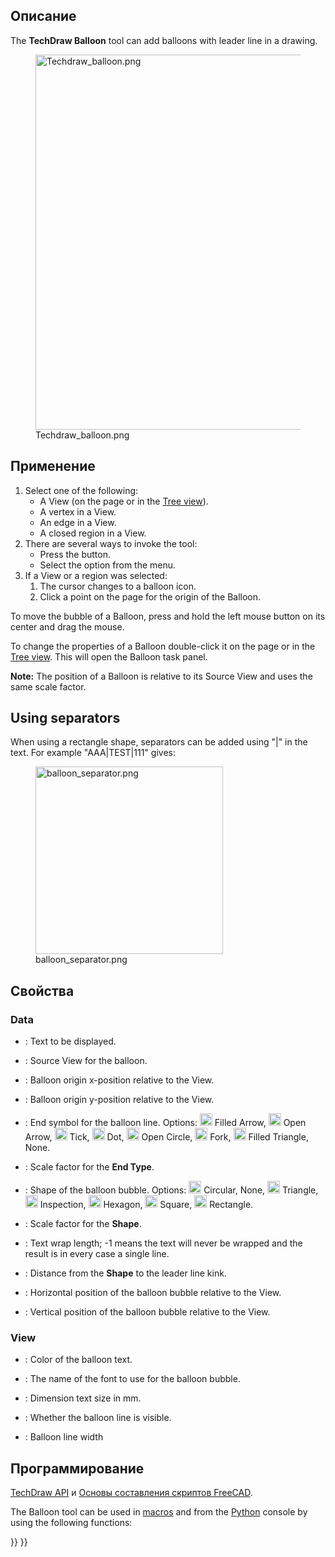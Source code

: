 <languages/>

<div class="mw-translate-fuzzy">
{{Docnav/ru
|[[TechDraw_LinkDimension/ru|Связать размер с 3D геометрией]]
|[[TechDraw_LandmarkDimension/ru|Вставить размер знака]]
|[[TechDraw_Workbench/ru|Верстак "TechDraw"]]
|IconL=TechDraw_LinkDimension.svg
|IconR=TechDraw_LandmarkDimension.svg
|IconC=Workbench_TechDraw.svg
}}
</div>

{{GuiCommand/ru
|Name/ru=Вставить примечание в выноску
|Name=TechDraw_Balloon
|MenuLocation=TechDraw → Заметки → Вставить примечание в выноску
|Workbenches=[[TechDraw_Workbench/ru|TechDraw]]
|Version=0.19
|SeeAlso=[[TechDraw_Annotation/ru|Вставить заметку]]
}}

<span id="Description"></span>
==Описание==

The '''TechDraw Balloon''' tool can add balloons with leader line in a drawing.

[[Image:Techdraw_balloon.png|600px]]

<span id="Usage"></span>
==Применение==

# Select one of the following:
#* A View (on the page or in the [[Tree_view|Tree view]]).
#* A vertex in a View.
#* An edge in a View.
#* A closed region in a View.
# There are several ways to invoke the tool:
#* Press the {{Button|[[Image:TechDraw_Balloon.svg|16px]] [[TechDraw_Balloon|Insert Balloon Annotation]]}} button.
#* Select the {{MenuCommand|TechDraw → Annotations → [[Image:TechDraw_Balloon.svg|16px]] Insert Balloon Annotation}} option from the menu.
# If a View or a region was selected:
## The cursor changes to a balloon icon.
## Click a point on the page for the origin of the Balloon.

To move the bubble of a Balloon, press and hold the left mouse button on its center and drag the mouse.

To change the properties of a Balloon double-click it on the page or in the [[Tree_view|Tree view]]. This will open the Balloon task panel.

'''Note:''' The position of a Balloon is relative to its Source View and uses the same scale factor.

== Using separators ==

When using a rectangle shape, separators can be added using "|" in the text. For example "AAA|TEST|111" gives:

[[File:balloon_separator.png|300px]]

<span id="Properties"></span>
==Свойства==

=== Data ===

* {{PropertyData|Text}}: Text to be displayed.
* {{PropertyData|Source View}}: Source View for the balloon.
* {{PropertyData|Origin X}}: Balloon origin x-position relative to the View.
* {{PropertyData|Origin Y}}: Balloon origin y-position relative to the View.
* {{PropertyData|End Type}}: End symbol for the balloon line. Options: [[Image:Arrowfilled.svg|20px]] Filled Arrow, [[Image:Arrowopen.svg|20px]] Open Arrow, [[Image:Arrowtick.svg|20px]] Tick, [[Image:Arrowdot.svg|20px]] Dot, [[Image:arrowopendot.svg|20px]] Open Circle, [[Image:arrowfork.svg|20px]] Fork, [[Image:arrowpyramid.svg|20px]] Filled Triangle, None.
* {{PropertyData|End Type Scale}}: Scale factor for the '''End Type'''.
* {{PropertyData|Bubble Shape}}: Shape of the balloon bubble. Options: [[Image:Circular.svg|20px]] Circular, None, [[Image:Triangle.svg|20px]] Triangle, [[Image:Inspection.svg|20px]] Inspection, [[Image:Hexagon.svg|20px]] Hexagon, [[Image:TechDraw_Square.svg|20px]] Square, [[Image:Rectangle.svg|20px]] Rectangle.
* {{PropertyData|Shape Scale}}: Scale factor for the '''Shape'''.
* {{PropertyData|Text Wrap}}: Text wrap length; -1 means the text will never be wrapped and the result is in every case a single line.
* {{PropertyData|Kink Length}}: Distance from the '''Shape''' to the leader line kink.
* {{PropertyData|X}}: Horizontal position of the balloon bubble relative to the View.
* {{PropertyData|Y}}: Vertical position of the balloon bubble relative to the View.

=== View ===

* {{PropertyView|Color}}: Color of the balloon text.
* {{PropertyView|Font}}: The name of the font to use for the balloon bubble.
* {{PropertyView|Fontsize}}: Dimension text size in mm.
* {{PropertyView|Line Visible}}: Whether the balloon line is visible.
* {{PropertyView|Line Width}}: Balloon line width

<span id="Scripting"></span>
==Программирование==

{{Emphasis|См. так же:}} [[TechDraw_API/ru|TechDraw API]] и [[FreeCAD_Scripting_Basics/ru|Основы составления скриптов FreeCAD]].

The Balloon tool can be used in [[Macros|macros]] and from the [[Python|Python]] console by using the following functions:

{{Code|code=
bal1 = FreeCAD.ActiveDocument.addObject('TechDraw::DrawViewBalloon','Balloon')
rc = page.addView(bal1)
}}


<div class="mw-translate-fuzzy">
{{Docnav/ru
|[[TechDraw_LinkDimension/ru|Связать размер с 3D геометрией]]
|[[TechDraw_LandmarkDimension/ru|Вставить размер знака]]
|[[TechDraw_Workbench/ru|Верстак "TechDraw"]]
|IconL=TechDraw_LinkDimension.svg
|IconR=TechDraw_LandmarkDimension.svg
|IconC=Workbench_TechDraw.svg
}}
</div>

{{TechDraw_Tools_navi{{#translation:}}}}
{{Userdocnavi{{#translation:}}}}